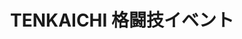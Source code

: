 ---
title: "TENKAICHI 格闘技イベント"
category: "Corporate Site"
featured_image: "./tenkaichi-site.jpg"
url: "https://www.tenkaichi-pro.co.jp/"
---